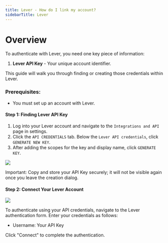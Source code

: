 ```yaml
---
title: Lever - How do I link my account?
sidebarTitle: Lever
---
```



# Overview

To authenticate with Lever, you need one key piece of information:
1. **Lever API Key** - Your unique account identifier.

This guide will walk you through finding or creating those credentials within Lever.

### Prerequisites:

- You must set up an account with Lever.

#### Step 1: Finding Lever API Key
1. Log into your Lever account and navigate to the `Integrations and API` page in settings.
2. Click the `API CREDENTIALS` tab. Below the `Lever API credentials`, click `GENERATE NEW KEY`.
3. After adding the scopes for the key and display name, click `GENERATE KEY`.

<img src="/integrations/all/lever-basic/lever-basic.png" />

Important: Copy and store your API Key securely; it will not be visible again once you leave the creation dialog.

#### Step 2: Connect Your Lever Account

<img src="/integrations/all/lever-basic/nango_connect_ui.png" />

To authenticate using your API credentials, navigate to the Lever authentication form.
Enter your credentials as follows:
- Username: Your API Key

Click "Connect" to complete the authentication.

